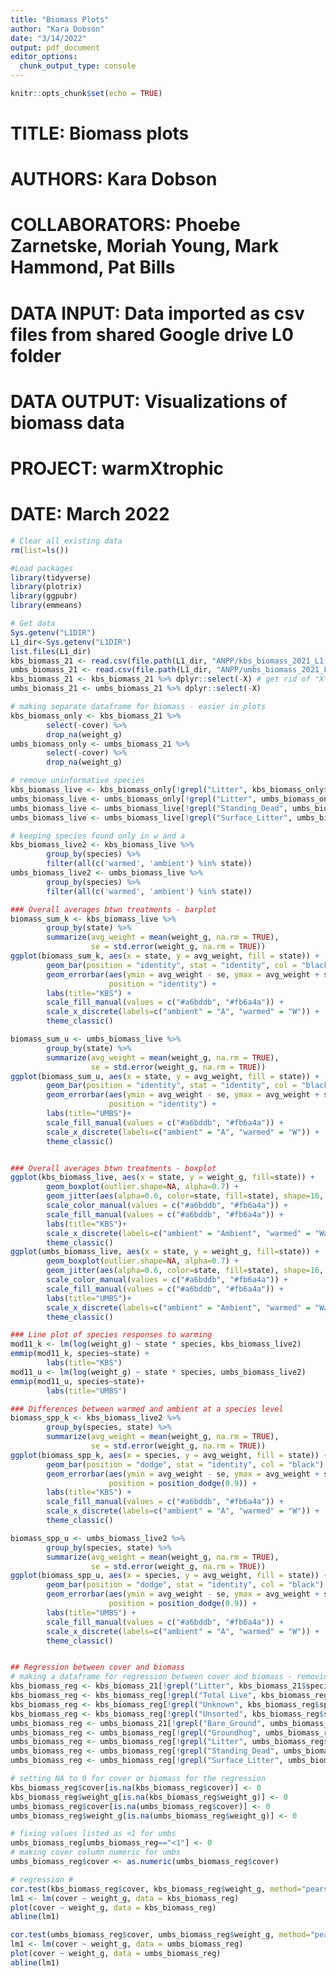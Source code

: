 ```yaml
---
title: "Biomass Plots"
author: "Kara Dobson"
date: "3/14/2022"
output: pdf_document
editor_options: 
  chunk_output_type: console
---
```


```r
knitr::opts_chunk$set(echo = TRUE)
```

# TITLE:          Biomass plots
# AUTHORS:        Kara Dobson
# COLLABORATORS:  Phoebe Zarnetske, Moriah Young, Mark Hammond, Pat Bills
# DATA INPUT:     Data imported as csv files from shared Google drive L0 folder
# DATA OUTPUT:    Visualizations of biomass data
# PROJECT:        warmXtrophic
# DATE:           March 2022

```r
# Clear all existing data
rm(list=ls())

#Load packages
library(tidyverse)
library(plotrix)
library(ggpubr)
library(emmeans)

# Get data
Sys.getenv("L1DIR")
L1_dir<-Sys.getenv("L1DIR")
list.files(L1_dir)
kbs_biomass_21 <- read.csv(file.path(L1_dir, "ANPP/kbs_biomass_2021_L1.csv"))
umbs_biomass_21 <- read.csv(file.path(L1_dir, "ANPP/umbs_biomass_2021_L1.csv"))
kbs_biomass_21 <- kbs_biomass_21 %>% dplyr::select(-X) # get rid of "X" column that shows up (could fix this in cleaning script)
umbs_biomass_21 <- umbs_biomass_21 %>% dplyr::select(-X)

# making separate dataframe for biomass - easier in plots
kbs_biomass_only <- kbs_biomass_21 %>%
        select(-cover) %>%
        drop_na(weight_g)
umbs_biomass_only <- umbs_biomass_21 %>%
        select(-cover) %>%
        drop_na(weight_g)

# remove uninformative species
kbs_biomass_live <- kbs_biomass_only[!grepl("Litter", kbs_biomass_only$species),]
umbs_biomass_live <- umbs_biomass_only[!grepl("Litter", umbs_biomass_only$species),]
umbs_biomass_live <- umbs_biomass_live[!grepl("Standing_Dead", umbs_biomass_live$species),]
umbs_biomass_live <- umbs_biomass_live[!grepl("Surface_Litter", umbs_biomass_live$species),]

# keeping species found only in w and a
kbs_biomass_live2 <- kbs_biomass_live %>%
        group_by(species) %>% 
        filter(all(c('warmed', 'ambient') %in% state))
umbs_biomass_live2 <- umbs_biomass_live %>%
        group_by(species) %>% 
        filter(all(c('warmed', 'ambient') %in% state))

### Overall averages btwn treatments - barplot
biomass_sum_k <- kbs_biomass_live %>%
        group_by(state) %>%
        summarize(avg_weight = mean(weight_g, na.rm = TRUE),
                  se = std.error(weight_g, na.rm = TRUE))
ggplot(biomass_sum_k, aes(x = state, y = avg_weight, fill = state)) +
        geom_bar(position = "identity", stat = "identity", col = "black") +
        geom_errorbar(aes(ymin = avg_weight - se, ymax = avg_weight + se), width = 0.2,
                      position = "identity") +
        labs(title="KBS") +
        scale_fill_manual(values = c("#a6bddb", "#fb6a4a")) +
        scale_x_discrete(labels=c("ambient" = "A", "warmed" = "W")) +
        theme_classic()

biomass_sum_u <- umbs_biomass_live %>%
        group_by(state) %>%
        summarize(avg_weight = mean(weight_g, na.rm = TRUE),
                  se = std.error(weight_g, na.rm = TRUE))
ggplot(biomass_sum_u, aes(x = state, y = avg_weight, fill = state)) +
        geom_bar(position = "identity", stat = "identity", col = "black") +
        geom_errorbar(aes(ymin = avg_weight - se, ymax = avg_weight + se), width = 0.2,
                      position = "identity") +
        labs(title="UMBS")+
        scale_fill_manual(values = c("#a6bddb", "#fb6a4a")) +
        scale_x_discrete(labels=c("ambient" = "A", "warmed" = "W")) +
        theme_classic()


### Overall averages btwn treatments - boxplot
ggplot(kbs_biomass_live, aes(x = state, y = weight_g, fill=state)) +
        geom_boxplot(outlier.shape=NA, alpha=0.7) +
        geom_jitter(aes(alpha=0.6, color=state, fill=state), shape=16, size=2) +
        scale_color_manual(values = c("#a6bddb", "#fb6a4a")) +
        scale_fill_manual(values = c("#a6bddb", "#fb6a4a")) +
        labs(title="KBS")+
        scale_x_discrete(labels=c("ambient" = "Ambient", "warmed" = "Warmed")) +
        theme_classic()
ggplot(umbs_biomass_live, aes(x = state, y = weight_g, fill=state)) +
        geom_boxplot(outlier.shape=NA, alpha=0.7) +
        geom_jitter(aes(alpha=0.6, color=state, fill=state), shape=16, size=2) +
        scale_color_manual(values = c("#a6bddb", "#fb6a4a")) +
        scale_fill_manual(values = c("#a6bddb", "#fb6a4a")) +
        labs(title="UMBS")+
        scale_x_discrete(labels=c("ambient" = "Ambient", "warmed" = "Warmed")) +
        theme_classic()

### Line plot of species responses to warming
mod11_k <- lm(log(weight_g) ~ state * species, kbs_biomass_live2)
emmip(mod11_k, species~state) +
        labs(title="KBS")
mod11_u <- lm(log(weight_g) ~ state * species, umbs_biomass_live2)
emmip(mod11_u, species~state)+
        labs(title="UMBS")

### Differences between warmed and ambient at a species level
biomass_spp_k <- kbs_biomass_live2 %>%
        group_by(species, state) %>%
        summarize(avg_weight = mean(weight_g, na.rm = TRUE),
                  se = std.error(weight_g, na.rm = TRUE))
ggplot(biomass_spp_k, aes(x = species, y = avg_weight, fill = state)) +
        geom_bar(position = "dodge", stat = "identity", col = "black") +
        geom_errorbar(aes(ymin = avg_weight - se, ymax = avg_weight + se), width = 0.2,
                      position = position_dodge(0.9)) +
        labs(title="KBS") +
        scale_fill_manual(values = c("#a6bddb", "#fb6a4a")) +
        scale_x_discrete(labels=c("ambient" = "A", "warmed" = "W")) +
        theme_classic()

biomass_spp_u <- umbs_biomass_live2 %>%
        group_by(species, state) %>%
        summarize(avg_weight = mean(weight_g, na.rm = TRUE),
                  se = std.error(weight_g, na.rm = TRUE))
ggplot(biomass_spp_u, aes(x = species, y = avg_weight, fill = state)) +
        geom_bar(position = "dodge", stat = "identity", col = "black") +
        geom_errorbar(aes(ymin = avg_weight - se, ymax = avg_weight + se), width = 0.2,
                      position = position_dodge(0.9)) +
        labs(title="UMBS") +
        scale_fill_manual(values = c("#a6bddb", "#fb6a4a")) +
        scale_x_discrete(labels=c("ambient" = "A", "warmed" = "W")) +
        theme_classic()


## Regression between cover and biomass
# making a dataframe for regression between cover and biomass - removing uninformative species first
kbs_biomass_reg <- kbs_biomass_21[!grepl("Litter", kbs_biomass_21$species),]
kbs_biomass_reg <- kbs_biomass_reg[!grepl("Total Live", kbs_biomass_reg$species),]
kbs_biomass_reg <- kbs_biomass_reg[!grepl("Unknown", kbs_biomass_reg$species),]
kbs_biomass_reg <- kbs_biomass_reg[!grepl("Unsorted", kbs_biomass_reg$species),]
umbs_biomass_reg <- umbs_biomass_21[!grepl("Bare_Ground", umbs_biomass_21$species),]
umbs_biomass_reg <- umbs_biomass_reg[!grepl("Groundhog", umbs_biomass_reg$species),]
umbs_biomass_reg <- umbs_biomass_reg[!grepl("Litter", umbs_biomass_reg$species),]
umbs_biomass_reg <- umbs_biomass_reg[!grepl("Standing_Dead", umbs_biomass_reg$species),]
umbs_biomass_reg <- umbs_biomass_reg[!grepl("Surface_Litter", umbs_biomass_reg$species),]

# setting NA to 0 for cover or biomass for the regression
kbs_biomass_reg$cover[is.na(kbs_biomass_reg$cover)] <- 0
kbs_biomass_reg$weight_g[is.na(kbs_biomass_reg$weight_g)] <- 0
umbs_biomass_reg$cover[is.na(umbs_biomass_reg$cover)] <- 0
umbs_biomass_reg$weight_g[is.na(umbs_biomass_reg$weight_g)] <- 0

# fixing values listed as <1 for umbs
umbs_biomass_reg[umbs_biomass_reg=="<1"] <- 0
# making cover column numeric for umbs
umbs_biomass_reg$cover <- as.numeric(umbs_biomass_reg$cover)

# regression #
cor.test(kbs_biomass_reg$cover, kbs_biomass_reg$weight_g, method="pearson")
lm1 <- lm(cover ~ weight_g, data = kbs_biomass_reg)
plot(cover ~ weight_g, data = kbs_biomass_reg)
abline(lm1)

cor.test(umbs_biomass_reg$cover, umbs_biomass_reg$weight_g, method="pearson")
lm1 <- lm(cover ~ weight_g, data = umbs_biomass_reg)
plot(cover ~ weight_g, data = umbs_biomass_reg)
abline(lm1)
```